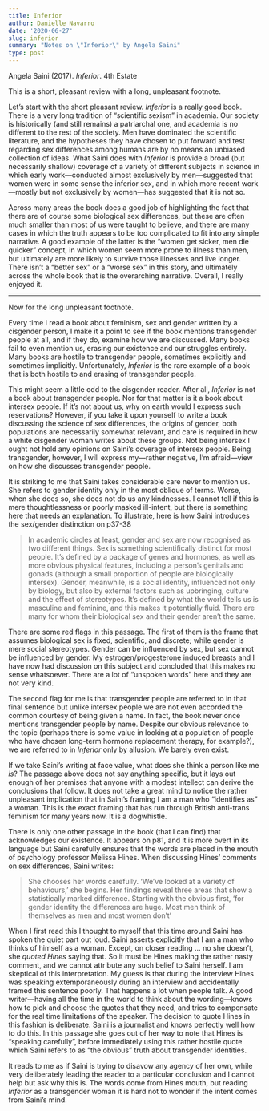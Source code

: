 ```yaml
---
title: Inferior
author: Danielle Navarro
date: '2020-06-27'
slug: inferior
summary: "Notes on \"Inferior\" by Angela Saini"
type: post
---
```


Angela Saini (2017). *Inferior*. 4th Estate

This is a short, pleasant review with a long, unpleasant footnote. 

Let's start with the short pleasant review. *Inferior* is a really good book. There is a very long tradition of "scientific sexism" in academia. Our society is historically (and still remains) a patriarchal one, and academia is no different to the rest of the society. Men have dominated the scientific literature, and the hypotheses they have chosen to put forward and test regarding sex differences among humans are by no means an unbiased collection of ideas. What Saini does with *Inferior* is provide a broad (but necessarily shallow) coverage of a variety of different subjects in science in which early work---conducted almost exclusively by men---suggested that women were in some sense the inferior sex, and in which more recent work---mostly but not exclusively by women---has suggested that it is not so. 

Across many areas the book does a good job of highlighting the fact that there are of course some biological sex differences, but these are often much smaller than most of us were taught to believe, and there are many cases in which the truth appears to be too complicated to fit into any simple narrative. A good example of the latter is the "women get sicker, men die quicker" concept, in which women seem more prone to illness than men, but ultimately are more likely to survive those illnesses and live longer. There isn't a "better sex" or a "worse sex" in this story, and ultimately across the whole book that is the overarching narrative. Overall, I really enjoyed it.

---

Now for the long unpleasant footnote. 

Every time I read a book about feminism, sex and gender written by a cisgender person, I make it a point to see if the book mentions transgender people at all, and if they do, examine how we are discussed. Many books fail to even mention us, erasing our existence and our struggles entirely. Many books are hostile to transgender people, sometimes explicitly and sometimes implicitly. Unfortunately, *Inferior* is the rare example of a book that is both hostile to and erasing of transgender people.

This might seem a little odd to the cisgender reader. After all, *Inferior* is not a book about transgender people. Nor for that matter is it a book about intersex people. If it's not about us, why on earth would I express such reservations? However, if you take it upon yourself to write a book discussing the science of sex differences, the origins of gender, both populations are necessarily somewhat relevant, and care is required in how a white cisgender woman writes about these groups. Not being intersex I ought not hold any opinions on Saini's coverage of intersex people. Being transgender, however, I will express my---rather negative, I'm afraid---view on how she discusses transgender people. 

It is striking to me that Saini takes considerable care never to mention us. She refers to gender identity only in the most oblique of terms. Worse, when she does so, she does not do us any kindnesses. I cannot tell if this is mere thoughtlessness or poorly masked ill-intent, but there is something here that needs an explanation. To illustrate, here is how Saini introduces the sex/gender distinction on p37-38

> In academic circles at least, gender and sex are now recognised as two different things. Sex is something scientifically distinct for most people. It's defined by a package of genes and hormones, as well as more obvious physical features, including a person's genitals and gonads (although a small proportion of people are biologically intersex). Gender, meanwhile, is a social identity, influenced not only by biology, but also by external factors such as upbringing, culture and the effect of stereotypes. It's defined by what the world tells us is masculine and feminine, and this makes it potentially fluid. There are many for whom their biological sex and their gender aren't the same.

There are some red flags in this passage. The first of them is the frame that assumes biological sex is fixed, scientific, and discrete; while gender is mere social stereotypes. Gender can be influenced by sex, but sex cannot be influenced by gender. My estrogen/progesterone induced breasts and I have now had discussion on this subject and concluded that this makes no sense whatsoever. There are a lot of "unspoken words" here and they are not very kind.

The second flag for me is that transgender people are referred to in that final sentence but unlike intersex people we are not even accorded the common courtesy of being given a name. In fact, the book never once mentions transgender people by name. Despite our obvious relevance to the topic (perhaps there is some value in looking at a population of people who have chosen long-term hormone replacement therapy, for example?), we are referred to in *Inferior* only by allusion. We barely even exist.

If we take Saini's writing at face value, what does she think a person like me *is*? The passage above does not say anything specific, but it lays out enough of her premises that anyone with a modest intellect can derive the conclusions that follow. It does not take a great mind to notice the rather unpleasant implication that in Saini's framing I am a man who "identifies as" a woman. This is the exact framing that has run through British anti-trans feminism for many years now. It is a dogwhistle.

There is only one other passage in the book (that I can find) that acknowledges our existence. It appears on p81, and it is more overt in its language but Saini carefully ensures that the words are placed in the mouth of psychology professor Melissa Hines. When discussing Hines' comments on sex differences, Saini writes:

> She chooses her words carefully. 'We've looked at a variety of behaviours,' she begins. Her findings reveal three areas that show a statistically marked difference. Starting with the obvious first, 'for gender identity the differences are huge. Most men think of themselves as men and most women don't'

When I first read this I thought to myself that this time around Saini has spoken the quiet part out loud. Saini asserts explicitly that I am a man who thinks of himself as a woman. Except, on closer reading ... no she doesn't, she *quoted Hines* saying that. So it must be Hines making the rather nasty comment, and we cannot attribute any such belief to Saini herself. I am skeptical of this interpretation. My guess is that during the interview Hines was speaking extemporaneously during an interview and accidentally framed this sentence poorly. That happens a lot when people talk. A good writer---having all the time in the world to think about the wording---knows how to pick and choose the quotes that they need, and tries to compensate for the real time limitations of the speaker. The decision to quote Hines in this fashion is deliberate. Saini is a journalist and knows perfectly well how to do this. In this passage she goes out of her way to note that Hines is "speaking carefully", before immediately using this rather hostile quote which Saini refers to as "the obvious" truth about transgender identities. 

It reads to me as if Saini is trying to disavow any agency of her own, while very deliberately leading the reader to a particular conclusion and I cannot help but ask why this is. The words come from Hines mouth, but reading *Inferior* as a transgender woman it is hard not to wonder if the intent comes from Saini's mind.